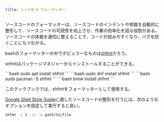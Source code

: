 ```yaml
---
title: レシピ0-4 フォーマッター
---
```



ソースコードのフォーマッターは、ソースコードのインデントや体裁を自動的に整形して、ソースコードの可読性を向上させ、作業の効率化を図る役割がある。
ソースコードの体裁を適切に整えることで、コードが読みやすくなり、バグを防ぐことにもつながる。

bashのフォーマッターの中でポピュラーなものは[shfmt](https://www.mankier.com/1/shfmt)だろう。

shfmtはパッケージマネジャーからインストールすることができる。

<Tabs>
<TabItem label="Debian系">
```bash
sudo apt install shfmt
```
</TabItem>
<TabItem label="RedHat系">
```bash
sudo dnf install shfmt
```
</TabItem>
<TabItem label="ArchLinux系">
```bash
sudo pacman -S shfmt
```
</TabItem>
<TabItem label="Homebrew">
```bash
brew install shfmt
```
</TabItem>
</Tabs>

このクックブックでは、shfmtをフォーマッターとして使用する。

[Google Shell Style Guide](https://google.github.io/styleguide/shellguide.html)に適したソースコードの整形を行うには、次のようなオプションを指定して実行すると良い。

```bash
shfmt -i 2 -ci -w path/to/file
```
